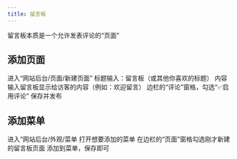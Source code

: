 ```yaml
---
title: 留言板
---
```


<Callout title="提示">
留言板本质是一个允许发表评论的“页面”
</Callout>

## 添加页面

<Steps>
<Step>
进入“网站后台/页面/新建页面”
</Step>
<Step>
标题输入：留言板（或其他你喜欢的标题）
</Step>
<Step>
内容输入留言板显示给访客的内容（例如：欢迎留言）
</Step>
<Step>
边栏的“评论”窗格，勾选“✅启用评论”
</Step>
<Step>
保存并发布
</Step>
</Steps>

## 添加菜单

<Steps>
<Step>
进入“网站后台/外观/菜单
</Step>
<Step>
打开想要添加的菜单
</Step>
<Step>
在边栏的“页面”窗格勾选刚才新建的留言板页面
</Step>
<Step>
添加到菜单，保存即可
</Step>
</Steps>
